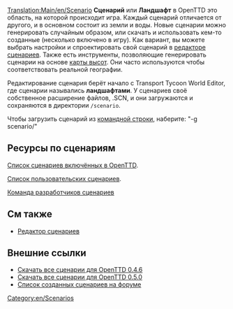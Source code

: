{{ru/Необходимо сделать|поправить ссылки после перевода соответствующих страниц}}
[[Translation:Main/en/Scenario]]
'''Сценарий''' или '''Ландшафт''' в OpenTTD это область, на которой происходит игра. Каждый сценарий отличается от другого, и в основном состоит из земли и воды. Новые сценарии можно генерировать случайным образом, или скачать и использовать кем-то созданные (несколько включено в игру). Как вариант, вы можете выбрать настройки и спроектировать свой сценарий в [[Main/ru/Редактор сценариев|редакторе сценариев]]. Также есть инструменты, позволяющие генерировать сценарии на основе [[Main/ru/Карта высот|карты высот]]. Они часто используются чтобы соответствовать реальной географии.

Редактирование сценария берёт начало с Transport Tycoon World Editor, где сценарии назывались '''ландшафтами'''. У сценариев своё собственное расширение файлов, .SCN, и они загружаются и сохраняются в директории <code>/scenario</code>.

Чтобы загрузить сценарий из [[Main/en/command line|командной строки]], наберите: "-g scenario/<name>"

==Ресурсы по сценариям==

[[Main/en/list of scenarios in OpenTTD|Список сценариев включённых в OpenTTD]].

[[Main/ru/Список пользовательских сценариев|Список пользовательских сценариев]].

[[Main/en/Scenarios Team|Команда разработчиков сценариев]]

==См также==

* [[Main/ru/Редактор сценариев|Редактор сценариев]]

==Внешние ссылки==

* [http://prdownloads.sourceforge.net/openttd/openttd-0.4.6-source-scenarios.zip?download Скачать все сценарии для OpenTTD 0.4.6]
* [http://sourceforge.net/project/downloading.php?groupname=openttd&filename=openttd-0.5.0-scenarios.zip&use_mirror=mesh Скачать все сценарии для OpenTTD 0.5.0]
* [http://www.tt-forums.net/viewtopic.php?t=12481 Список созданных сценариев на форуме]

[[Category:en/Scenarios]]